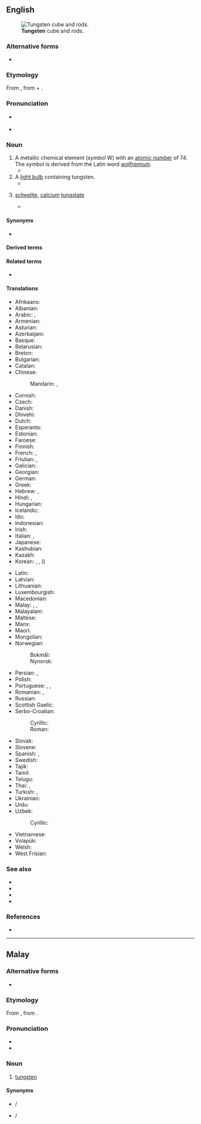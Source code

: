 ==English==
{{wikipedia}}
{{elements|W|tantalum|Ta|rhenium|Re}}
[[File:Wolfram evaporated crystals and 1cm3 cube.jpg|thumb|'''Tungsten''' cube and rods.]]

===Alternative forms===
* {{l|en|tungstenum}}

===Etymology===
From {{bor|en|sv|tungsten||scheelite}}, from {{m|sv|tung||heavy}} + {{m|sv|sten||stone}}.

===Pronunciation===
* {{a|US}} {{IPA|/ˈtʌŋstən/|lang=en}}
* {{audio|En-us-tungsten.ogg|Audio (US)|lang=en}}

===Noun===
{{en-noun|~}}

# A metallic chemical element (''symbol'' W) with an [[atomic number]] of 74. The symbol is derived from the Latin word ''[[wolframium]]''.
#* {{quote-journal|date=1990-04-07|author=Ivan Amato|title=Getting a feel for atoms: 'magic wrist' takes scientists into a new sensory realm|journal={{w|Science News}}|url=https://www.thefreelibrary.com/Getting+a+feel+for+atoms%3a+%27magic+wrist%27+takes+scientists+into+a+new...-a08922035|passage=So far they have built and used a prototype robot to make millionth-of-a-meter scratches in aluminum with a fine '''tungsten''' needle.}}
# A [[light bulb]] containing tungsten.
#* {{quote-journal|year=1909|author=E. A. Baily|title=The Tungsten Lamp Situation in Various Cities|journal=Electrical Age|volume=XL|number=10|page=262|pageurl=https://books.google.com/books?id=hk88AQAAMAAJ&pg=PA262|passage=We have several business houses where '''tungstens''' are used as window lights only, and find that in nearly every one the wiring was arranged to get more light, leaving the consumption about the same.}}
# {{lb|en|mineral|obsolete}} [[scheelite]], [[calcium]] [[tungstate]]
#* {{quote-journal|year=1783|title=[Review of] Outlines of Mineralogy|journal=[[w:Monthly Review (London)|Monthly Review]]|volume=LXX|number=VII|page=47|pageurl=https://books.google.com/books?id=kjEoAAAAYAAJ&pg=PA48#v=onepage&q&f=false|passage=We apprehend that this is not the acid of a ''calx ponderoſa,'' but rather a diſtinct acid conjoined to common calcareous earth, ſince, in fact, in another place, § 97, the '''tungſten''' is mentioned as a calx ſaturated with a ''peculiar acid,'' perhaps of a metallic nature, for which the author himſelf refers us to the above § 33, and ſeems to think it the ſame as the acid there mentioned.}}

====Synonyms====
* {{l|en|wolfram}}

====Derived terms====
{{der4|eka-tungsten|ferrotungsten|tungstenane|tungsten carbide|[[tungsten disulfide]], [[tungsten disulphide]]|tungsten fluoride|tungsten-halogen lamp|tungsten hexafluoride|tungstenic|tungsten iodide|tungsteniferous|tungstenite|tungstenitic|tungsten lamp|tungsten oxide|tungsten-steel|[[tungsten sulfide]], [[tungsten sulphide]]|tungsten trioxide|tungstic|tungstite|tungsto-|tungstous|lang=en}}

====Related terms====
* {{l|en|tungstate}}

====Translations====
{{trans-top|chemical element}}
* Afrikaans: {{t+|af|wolfram}}
* Albanian: {{t+|sq|volfram}}
* Arabic: {{t|ar|تُنْجَسْتِين|m|tr=tongastēn}}, {{t|ar|تُنْجَسْتِين|m}}
* Armenian: {{t+|hy|վոլֆրամ}}
* Asturian: {{t|ast|volframiu|m}}
* Azerbaijani: {{t+|az|volfram}}
* Basque: {{t+|eu|wolfram}}
* Belarusian: {{t|be|вальфрам|m|tr=valʹfrám|sc=Cyrl}}
* Breton: {{t+|br|tungsten}}
* Bulgarian: {{t|bg|волфрам|m|tr=vólfram}}
* Catalan: {{t+|ca|tungstè|m}}
* Chinese:
*: Mandarin: {{t+|cmn|鎢|sc=Hani}}, {{t+|cmn|钨|tr=wū|sc=Hani}}
* Cornish: {{t|kw|tungsten}}
* Czech: {{t+|cs|wolfram|m}}
* Danish: {{t+|da|wolfram}}
* Dhivehi: {{t-needed|dv}}
* Dutch: {{t+|nl|wolfraam|n}}
* Esperanto: {{t+|eo|volframo}}
* Estonian: {{t+|et|volfram}}
* Faroese: {{t|fo|wolfram}}
* Finnish: {{t+|fi|volframi}}
* French: {{t+|fr|tungstène|m}}, {{t+|fr|wolfram|m}}
* Friulian: {{t|fur|tungsten}}, {{t|fur|volframi}}
* Galician: {{t+|gl|volframio|m}}
* Georgian: {{t|ka|ვოლფრამი}}
* German: {{t+|de|Wolfram|n}}
* Greek: {{t+|el|βολφράμιο|n}}
* Hebrew: {{t|he|טונגסט|m|tr=tungstén|sc=Hebr}}, {{t|he|וולפרם|m|tr=volfrám|sc=Hebr}}
* Hindi: {{t|hi|टंगस्टन|tr=ṭaṅgasṭan|sc=Deva}}, {{t|hi|चण्डातु|tr=chandaatu|sc=Deva}}
* Hungarian: {{t+|hu|volfrám}}
* Icelandic: {{t+|is|þungsteinn}}
* Ido: {{t+|io|wolframo}}
* Indonesian: {{t+|id|wolfram}}
* Irish: {{t|ga|tungstan}}
* Italian: {{t+|it|tungsteno|m}}, {{t|it|wolframio|m}}
* Japanese: {{t+|ja|タングステン|tr=tangusuten}}
* Kashubian: {{t|csb|wòlfram}}
* Kazakh: {{t+|kk|вольфрам|tr=vol’fram}}
* Korean: {{t+|ko|텅스텐}}, {{t|ko|볼프람}}, {{t+|ko|중석}} ({{t+|ko|重石}})
{{trans-mid}}
* Latin: {{t+|la|wolframium}}
* Latvian: {{t|lv|volframs|m}}
* Lithuanian: {{t+|lt|volframas|m}}
* Luxembourgish: {{t|lb|Wolfram}}
* Macedonian: {{t|mk|волфрам|m|tr=volfrám|sc=Cyrl}}
* Malay: {{t|ms|siamang}}, {{t|ms|tungsten}}, {{t|ms|wolfram}}
* Malayalam: {{t-needed|ml}}
* Maltese: {{t|mt|tangstinn}}
* Manx: {{t|gv|tungsten}}
* Maori: {{t|mi|tangitene}}
* Mongolian: {{t|mn|больфрам|tr=bolʹfrám|sc=Cyrl}}
* Norwegian:
*: Bokmål: {{t|nb|wolfram|n}}
*: Nynorsk: {{t+|nn|wolfram|n}}
* Persian: {{t+|fa|تنگستن|tr=tangesten|sc=fa-Arab}}, {{t|fa|ولفرام|tr=volfrâm|sc=fa-Arab}}
* Polish: {{t+|pl|wolfram}}
* Portuguese: {{t+|pt|tungstênio|m}}, {{t+|pt|tungsténio|m}}, {{t+|pt|volfrâmio|m}}
* Romanian: {{t+|ro|tungsten|n}}, {{t+|ro|wolfram}}
* Russian: {{t+|ru|вольфра́м|m}}
* Scottish Gaelic: {{t|gd|tungstan}}
* Serbo-Croatian:
*: Cyrillic: {{t|sh|волфрам|m|sc=Cyrl}}
*: Roman: {{t+|sh|volfram|m}}
* Slovak: {{t|sk|wolfram}}
* Slovene: {{t+|sl|volfram}}
* Spanish: {{t+|es|tungsteno|m}}, {{t+|es|wolframio|m}}
* Swedish: {{t+|sv|volfram}}
* Tajik: {{t|tg|вольфрам|tr=volʹfrám|sc=Cyrl}}
* Tamil: {{t|ta|தங்ஸ்தென்|tr=taństen|sc=Taml}}
* Telugu: {{t|te|తుంగస్థము}}
* Thai: {{t|th|ทังสเตน}}, {{t|th|วุลแฟรม|tr=wulfraem}}
* Turkish: {{t+|tr|volfram}}, {{t+|tr|tungsten}}
* Ukrainian: {{t|uk|вольфрам|m|tr=volʹfrám|sc=Cyrl}}
* Urdu: {{t-needed|ur}}
* Uzbek: {{t|uz|vol’fram}}
*: Cyrillic: {{t+|uz|вольфрам|sc=Cyrl}}
* Vietnamese: {{t|vi|vonfam}}
* Volapük: {{t+|vo|volframin}}
* Welsh: {{t+|cy|twngsten}}
* West Frisian: {{t|fy|wolfraam}}
{{trans-bottom}}

===See also===
* {{l|en|ferberite}}
* {{l|en|huebnerite}}
* {{l|en|scheelite}}
* {{l|en|wolframite}}

===References===
* {{R:ODO}}

----

==Malay==
{{wikipedia|lang=ms}}
{{elements|W|tantalum|Ta|renium|Re|lang=ms}}

===Alternative forms===
* {{l|ms|توڠستن|sc=Arab}}

===Etymology===
From {{etyl|en|ms}} {{m|en|tungsten}}, from {{etyl|sv|ms}} {{m|sv|tungsten||scheelite}}.

===Pronunciation===
* {{IPA|[tuŋstən]|lang=ms}}
* {{rhymes|stən|ən|lang=ms}}

===Noun===
{{head|ms|noun|Jawi spelling|توڠستن}}

# [[#English|tungsten]] {{gloss|chemical element}}

====Synonyms====
* {{l|ms|siamang}} / {{l|ms|سيامڠ|sc=Arab}}
* {{l|ms|wolfram}} / {{l|ms|وولفرم|sc=Arab}}